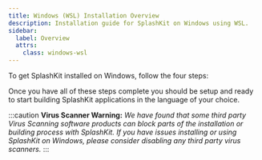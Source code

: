 ```yaml
---
title: Windows (WSL) Installation Overview
description: Installation guide for SplashKit on Windows using WSL.
sidebar:
  label: Overview
  attrs:
    class: windows-wsl
---
```



To get SplashKit installed on Windows, follow the four steps:

<CardGrid>
  <LinkCard
    title="Install WSL and Command Line Tools"
    description="Step 1"
    href="/installation/windows-wsl/1-command-line-tools/"
  />
  <LinkCard
    title="Install Language Specific Tools"
    description="Step 2"
    href="/installation/windows-wsl/2-language-tools/"
  />
  <LinkCard
    title="Install SplashKit"
    description="Step 3"
    href="/installation/windows-wsl/3-splashkit/"
  />
  <LinkCard
    title="Install Visual Studio Code"
    description="Step 4"
    href="/installation/windows-wsl/4-vscode/"
  />
</CardGrid>

Once you have all of these steps complete you should be setup and ready to
start building SplashKit applications in the language of your choice.

  :::caution
**Virus Scanner Warning:**
  *We have found that some third party Virus Scanning software products can block
  parts of the installation or building process with SplashKit. If you have
  issues installing or using SplashKit on Windows, please consider disabling
  any third party virus scanners.*
  :::
